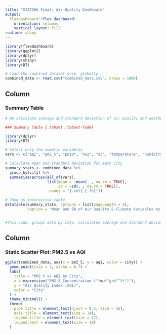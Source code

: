 ---
title: "STAT206 Final: Air Quality Dashboard"
output: 
  flexdashboard::flex_dashboard:
    orientation: columns
    vertical_layout: fill
runtime: shiny
---

```{r setup, include=FALSE}
library(flexdashboard)
library(ggplot2)
library(dplyr)
library(shiny)
library(DT)

# Load the combined dataset once, globally
combined_data <- read.csv("combined_data.csv", nrows = 1000)

```

Column {data-width=650}
-----------------------------------------------------------------------

### Summary Table

```{r summary-table, message=FALSE}

# We calculate average and standard deviation of air quality and weather variables for each city

### Summary Table {.tabset .tabset-fade}

library(dplyr)
library(DT)

# Select only the numeric variables
vars <- c("aqi", "pm2_5", "pm10", "no2", "o3", "temperature", "humidity")

# Calculate mean and standard deviation for each city
summary_stats <- combined_data %>%
  group_by(city) %>%
  summarise(across(all_of(vars), 
                   list(mean = ~mean(. , na.rm = TRUE),
                        sd = ~sd(. , na.rm = TRUE)),
                   .names = "{.col}_{.fn}"))

# Show as interactive table
datatable(summary_stats, options = list(pageLength = 5), 
          caption = "Mean and SD of Air Quality & Climate Variables by City")


#This code: groups data by city, calculates average and standard deviation for each variable and displays everything as an interactive scrollable table

```

Column {data-width=350}
-----------------------------------------------------------------------

### Static Scatter Plot: PM2.5 vs AQI

```{r}
ggplot(combined_data, aes(x = pm2_5, y = aqi, color = city)) +
  geom_point(size = 3, alpha = 0.7) +
  labs(
    title = "PM2.5 vs AQI by City",
    x = expression("PM2.5 Concentration ("*mu*"g/m"^3*")"),
    y = "Air Quality Index (AQI)",
    color = "City"
  ) +
  theme_minimal() +
  theme(
    plot.title = element_text(hjust = 0.5, size = 16),
    axis.title = element_text(size = 14),
    legend.title = element_text(size = 12),
    legend.text = element_text(size = 10)
  )
```


